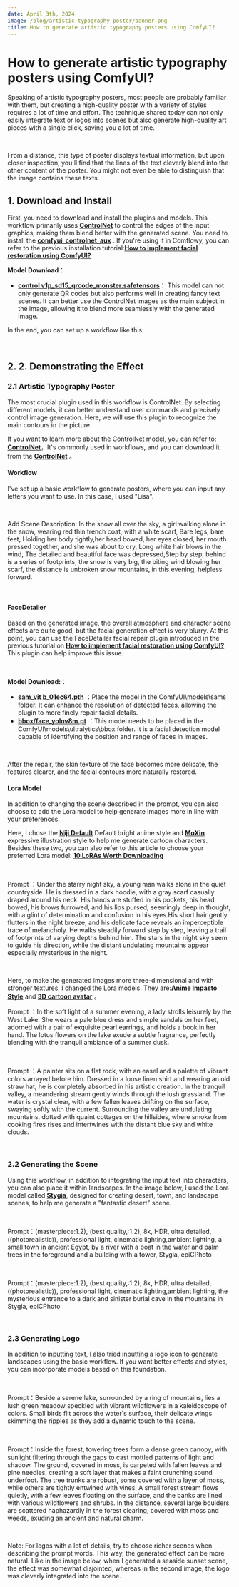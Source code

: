 ```yaml
---
date: April 3th, 2024
image: /blog/artistic-typography-poster/banner.png
title: How to generate artistic typography posters using ComfyUI?
---
```



# How to generate artistic typography posters using ComfyUI?

Speaking of artistic typography posters, most people are probably familiar with them, but creating a high-quality poster with a variety of styles requires a lot of time and effort. The technique shared today can not only easily integrate text or logos into scenes but also generate high-quality art pieces with a single click, saving you a lot of time.

<br/>
<PhotoProvider>
  <PhotoView src="/blog/artistic-typography-poster/001.png">
    <img src="/blog/artistic-typography-poster/001.png" alt="" className='rounded-lg'/>
  </PhotoView>
</PhotoProvider>

From a distance, this type of poster displays textual information, but upon closer inspection, you'll find that the lines of the text cleverly blend into the other content of the poster. You might not even be able to distinguish that the image contains these texts.

## 1. Download and Install

First, you need to download and install the plugins and models. This workflow primarily uses [**ControlNet**](https://github.com/lllyasviel/ControlNet) to control the edges of the input graphics, making them blend better with the generated scene. You need to install the [**comfyui_controlnet_aux**](https://github.com/Fannovel16/comfyui_controlnet_aux) . If you're using it in Comflowy, you can refer to the previous installation tutorial:[**How to implement facial restoration using ComfyUI?**](https://www.comflowy.com/blog/face-detailer)

**Model Download**：
- [**control v1p_sd15_qrcode_monster.safetensors**](https://huggingface.co/monster-labs/control_v1p_sd15_qrcode_monster/blob/main/control_v1p_sd15_qrcode_monster.safetensors)： This model can not only generate QR codes but also performs well in creating fancy text scenes. It can better use the ControlNet images as the main subject in the image, allowing it to blend more seamlessly with the generated image.

In the end, you can set up a workflow like this:

<br/>
<PhotoProvider>
  <PhotoView src="/blog/artistic-typography-poster/002.png">
    <img src="/blog/artistic-typography-poster/002.png" alt="" className='rounded-lg'/>
  </PhotoView>
</PhotoProvider>

## 2. 2. Demonstrating the Effect

### 2.1  Artistic Typography Poster

The most crucial plugin used in this workflow is ControlNet. By selecting different models, it can better understand user commands and precisely control image generation. Here, we will use this plugin to recognize the main contours in the picture.

If you want to learn more about the ControlNet model, you can refer to: [**ControlNet**](https://www.comflowy.com/advanced/controlnet)，It's commonly used in workflows, and you can download it from the [**ControlNet**](https://github.com/lllyasviel/ControlNet) 。

#### Workflow

I've set up a basic workflow to generate posters, where you can input any letters you want to use. In this case, I used "Lisa".

<br/>
<PhotoProvider>
  <PhotoView src="/blog/artistic-typography-poster/003.png">
    <img src="/blog/artistic-typography-poster/003.png" alt="" className='rounded-lg'/>
  </PhotoView>
</PhotoProvider>

Add Scene Description: In the snow all over the sky, a girl walking alone in the snow, wearing red thin trench coat, with a white scarf, Bare legs, bare feet, Holding her body tightly,her head bowed, her eyes closed, her mouth pressed together, and she was about to cry, Long white hair blows in the wind, The detailed and beautiful face was depressed,Step by step, behind is a series of footprints, the snow is very big, the biting wind blowing her scarf, the distance is unbroken snow mountains, in this evening, helpless forward.

<br/>
<PhotoProvider>
  <PhotoView src="/blog/artistic-typography-poster/004.png">
    <img src="/blog/artistic-typography-poster/004.png" alt="" className='rounded-lg'/>
  </PhotoView>
</PhotoProvider>


#### FaceDetailer

Based on the generated image, the overall atmosphere and character scene effects are quite good, but the facial generation effect is very blurry. At this point, you can use the FaceDetailer facial repair plugin introduced in the previous tutorial on [**How to implement facial restoration using ComfyUI?**](https://www.comflowy.com/blog/face-detailer)This plugin can help improve this issue.

<br/>
<PhotoProvider>
  <PhotoView src="/blog/artistic-typography-poster/005.png">
    <img src="/blog/artistic-typography-poster/005.png" alt="" className='rounded-lg'/>
  </PhotoView>
</PhotoProvider>

**Model Download:**：
- [**sam_vit b_01ec64.pth**](https://huggingface.co/spaces/ASAM-Team/ASAM/blob/main/sam_vit_b_01ec64.pth) ：Place the model in the ComfyUI\models\sams folder. It can enhance the resolution of detected faces, allowing the plugin to more finely repair facial details.
- [**bbox/face_yolov8m.pt**](https://huggingface.co/Bingsu/adetailer/blob/main/face_yolov8m.pt) ：This model needs to be placed in the ComfyUI\models\ultralytics\bbox folder. It is a facial detection model capable of identifying the position and range of faces in images.

<br/>
<PhotoProvider>
  <PhotoView src="/blog/artistic-typography-poster/006.png">
    <img src="/blog/artistic-typography-poster/006.png" alt="" className='rounded-lg'/>
  </PhotoView>
</PhotoProvider>

After the repair, the skin texture of the face becomes more delicate, the features clearer, and the facial contours more naturally restored.

#### Lora Model

In addition to changing the scene described in the prompt, you can also choose to add the Lora model to help generate images more in line with your preferences.

Here, I chose the [**Niji Default**](https://civitai.com/images/1273940)  Default bright anime style and [**MoXin**](https://civitai.com/models/12597/moxin) expressive illustration style to help me generate cartoon characters. Besides these two, you can also refer to this article to choose your preferred Lora model: [**10 LoRAs Worth Downloading**](https://www.comflowy.com/blog/ten-lora-worth-downloading)

<br/>
<PhotoProvider>
  <PhotoView src="/blog/artistic-typography-poster/007.png">
    <img src="/blog/artistic-typography-poster/007.png" alt="" className='rounded-lg'/>
  </PhotoView>
</PhotoProvider>

Prompt ：Under the starry night sky, a young man walks alone in the quiet countryside. He is dressed in a dark hoodie, with a gray scarf casually draped around his neck. His hands are stuffed in his pockets, his head bowed, his brows furrowed, and his lips pursed, seemingly deep in thought, with a glint of determination and confusion in his eyes.His short hair gently flutters in the night breeze, and his delicate face reveals an imperceptible trace of melancholy. He walks steadily forward step by step, leaving a trail of footprints of varying depths behind him. The stars in the night sky seem to guide his direction, while the distant undulating mountains appear especially mysterious in the night.

<br/>
<PhotoProvider>
  <PhotoView src="/blog/artistic-typography-poster/008.png">
    <img src="/blog/artistic-typography-poster/008.png" alt="" className='rounded-lg'/>
  </PhotoView>
</PhotoProvider>

Here, to make the generated images more three-dimensional and with stronger textures, I changed the Lora models. They are:[**Anime Impasto Style**](https://civitai.com/models/96501/anime-impasto-style) and [**3D cartoon avatar**](https://civitai.com/models/75985/3d-cartoon-avatar) 。

Prompt ：In the soft light of a summer evening, a lady strolls leisurely by the West Lake. She wears a pale blue dress and simple sandals on her feet, adorned with a pair of exquisite pearl earrings, and holds a book in her hand. The lotus flowers on the lake exude a subtle fragrance, perfectly blending with the tranquil ambiance of a summer dusk.

<br/>
<PhotoProvider>
  <PhotoView src="/blog/artistic-typography-poster/009.png">
    <img src="/blog/artistic-typography-poster/009.png" alt="" className='rounded-lg'/>
  </PhotoView>
</PhotoProvider>

Prompt ：A painter sits on a flat rock, with an easel and a palette of vibrant colors arrayed before him. Dressed in a loose linen shirt and wearing an old straw hat, he is completely absorbed in his artistic creation. In the tranquil valley, a meandering stream gently winds through the lush grassland. The water is crystal clear, with a few fallen leaves drifting on the surface, swaying softly with the current. Surrounding the valley are undulating mountains, dotted with quaint cottages on the hillsides, where smoke from cooking fires rises and intertwines with the distant blue sky and white clouds.

<br/>
<PhotoProvider>
  <PhotoView src="/blog/artistic-typography-poster/010.png">
    <img src="/blog/artistic-typography-poster/010.png" alt="" className='rounded-lg'/>
  </PhotoView>
</PhotoProvider>

### 2.2 Generating the Scene

Using this workflow, in addition to integrating the input text into characters, you can also place it within landscapes. In the image below, I used the Lora model called [**Stygia**](https://civitai.com/models/337587/stygia?modelVersionId=377987), designed for creating desert, town, and landscape scenes, to help me generate a "fantastic desert" scene.

<br/>
<PhotoProvider>
  <PhotoView src="/blog/artistic-typography-poster/011.png">
    <img src="/blog/artistic-typography-poster/011.png" alt="" className='rounded-lg'/>
  </PhotoView>
</PhotoProvider>

Prompt：(masterpiece:1.2), (best quality,:1.2), 8k, HDR, ultra detailed, ((photorealistic)), professional light, cinematic lighting,ambient lighting, a small town in ancient Egypt, by a river with a boat in the water and palm trees in the foreground and a building with a tower, Stygia,  epiCPhoto

<br/>
<PhotoProvider>
  <PhotoView src="/blog/artistic-typography-poster/012.png">
    <img src="/blog/artistic-typography-poster/012.png" alt="" className='rounded-lg'/>
  </PhotoView>
</PhotoProvider>

Prompt：(masterpiece:1.2), (best quality,:1.2), 8k, HDR, ultra detailed, ((photorealistic)), professional light, cinematic lighting,ambient lighting, the mysterious entrance to a dark and sinister burial cave in the mountains in Stygia,  epiCPhoto

<br/>
<PhotoProvider>
  <PhotoView src="/blog/artistic-typography-poster/013.png">
    <img src="/blog/artistic-typography-poster/013.png" alt="" className='rounded-lg'/>
  </PhotoView>
</PhotoProvider>

### 2.3 Generating Logo 

In addition to inputting text, I also tried inputting a logo icon to generate landscapes using the basic workflow. If you want better effects and styles, you can incorporate models based on this foundation.

<br/>
<PhotoProvider>
  <PhotoView src="/blog/artistic-typography-poster/014.png">
    <img src="/blog/artistic-typography-poster/014.png" alt="" className='rounded-lg'/>
  </PhotoView>
</PhotoProvider>

Prompt：Beside a serene lake, surrounded by a ring of mountains, lies a lush green meadow speckled with vibrant wildflowers in a kaleidoscope of colors. Small birds flit across the water's surface, their delicate wings skimming the ripples as they add a dynamic touch to the scene.

<br/>
<PhotoProvider>
  <PhotoView src="/blog/artistic-typography-poster/015.png">
    <img src="/blog/artistic-typography-poster/015.png" alt="" className='rounded-lg'/>
  </PhotoView>
</PhotoProvider>

Prompt：Inside the forest, towering trees form a dense green canopy, with sunlight filtering through the gaps to cast mottled patterns of light and shadow. The ground, covered in moss, is carpeted with fallen leaves and pine needles, creating a soft layer that makes a faint crunching sound underfoot. The tree trunks are robust, some covered with a layer of moss, while others are tightly entwined with vines. A small forest stream flows quietly, with a few leaves floating on the surface, and the banks are lined with various wildflowers and shrubs. In the distance, several large boulders are scattered haphazardly in the forest clearing, covered with moss and weeds, exuding an ancient and natural charm.

<br/>
<PhotoProvider>
  <PhotoView src="/blog/artistic-typography-poster/016.png">
    <img src="/blog/artistic-typography-poster/016.png" alt="" className='rounded-lg'/>
  </PhotoView>
</PhotoProvider>

Note: For logos with a lot of details, try to choose richer scenes when describing the prompt words. This way, the generated effect can be more natural. Like in the image below, when I generated a seaside sunset scene, the effect was somewhat disjointed, whereas in the second image, the logo was cleverly integrated into the scene.

<br/>
<PhotoProvider>
  <PhotoView src="/blog/artistic-typography-poster/017.png">
    <img src="/blog/artistic-typography-poster/017.png" alt="" className='rounded-lg'/>
  </PhotoView>
</PhotoProvider>

<Subscribe />




















